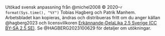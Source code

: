 \vfill\fontsize{7.5bp}{.725\baselineskip}\selectfont\RaggedRight\ulseries

<!-- Svensk anpassning från Michel och Fursland (2008) © 2023 Tobias Hagberg. -->
<!-- Arbetsbladet kan kopieras, ändras och distribueras fritt om du anger -->
<!-- källan Hagberg, Manhem, Michel, m.fl. (2023) och licensvillkoren -->
<!-- \href{https://creativecommons.org/licenses/by-sa/2.5/se/}{Erkännande-DelaLika -->
<!-- 2.5 Sverige (CC BY-SA 2.5 SE)}. Se Hagberg, Manhem, Oscarsson, m.fl. -->
<!-- (2023) för detaljer. -->

Utökad svensk anpassning från @michel2008 &copy; 2020--`r format(Sys.time(), "%Y")` Tobias Hagberg och Patrik Manhem.
Arbetsbladet kan kopieras, ändras och distribueras fritt om du anger källan
@hagberg2023 och licensvillkoren [Erkännande-DelaLika 2.5 Sverige (CC BY-SA 2.5
SE)](<https://creativecommons.org/licenses/by-sa/2.5/se/>). Se
@HAGBERG2023100629 för detaljer om utökningar.

\vspace{.75\baselineskip}